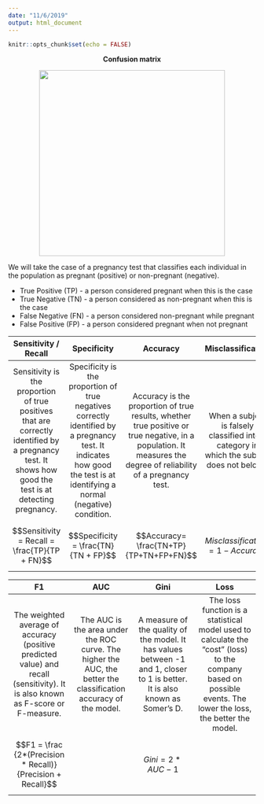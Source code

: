 ```yaml
---
date: "11/6/2019"
output: html_document
---
```


```r
knitr::opts_chunk$set(echo = FALSE)
```
<p>
</p>

<center><strong> Confusion matrix </strong></center>
<p>
</p>

<center>![](www/excm.png){width=10cm}</center>
<p></p>

We will take the case of a pregnancy test that classifies each individual in the population as pregnant (positive) or non-pregnant (negative).

* True Positive (TP) - a person considered pregnant when this is the case
* True Negative (TN) - a person considered as non-pregnant when this is the case
* False Negative (FN) - a person considered non-pregnant while pregnant
* False Positive (FP) - a person considered pregnant when not pregnant


| Sensitivity / Recall | Specificity | Accuracy | Misclassification |
|:-----:|:-----:|:-----:|:-----:|
| Sensitivity is the proportion of true positives that are correctly identified by a pregnancy test. It shows how good the test is at detecting pregnancy. | Specificity is the proportion of true negatives correctly identified by a pregnancy test. It indicates how good the test is at identifying a normal (negative) condition. | Accuracy is the proportion of true results, whether true positive or true negative, in a population.  It measures the degree of reliability of a pregnancy test. | When a subject is falsely classified into a category in which the subject does not belong. |
| $$Sensitivity = Recall = \frac{TP}{TP + FN}$$ | $$Specificity = \frac{TN}{TN + FP}$$ | $$Accuracy= \frac{TN+TP}{TP+TN+FP+FN}$$ | $$Misclassification = 1 - Accuracy$$ |


| F1 | AUC | Gini | Loss |
|:-----:|:-----:|:-----:|:-----:|
| The weighted average of accuracy (positive predicted value) and recall (sensitivity). It is also known as F-score or F-measure. | The AUC is the area under the ROC curve. The higher the AUC, the better the classification accuracy of the model. | A measure of the quality of the model. It has values between -1 and 1, closer to 1 is better. It is also known as Somer's D. | The loss function is a statistical model used to calculate the "cost" (loss) to the company based on possible events. The lower the loss, the better the model. |
| $$F1 = \frac {2*(Precision * Recall)} {Precision + Recall}$$ |  | $$Gini = 2 * AUC -1$$ | |



